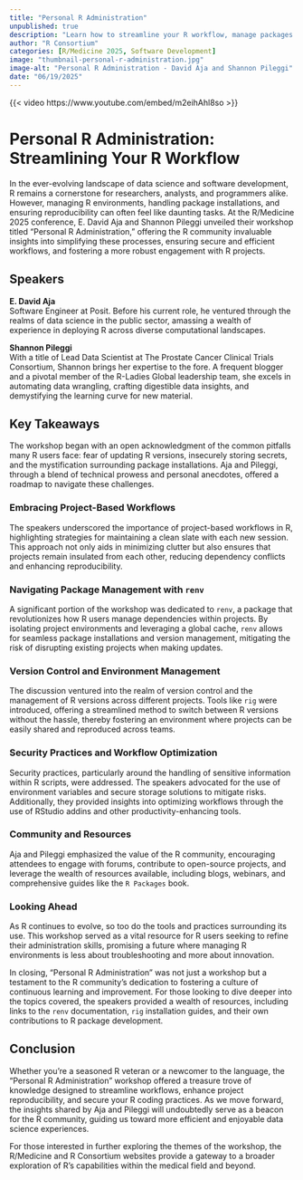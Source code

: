 ```yaml
--- 
title: "Personal R Administration" 
unpublished: true 
description: "Learn how to streamline your R workflow, manage packages efficiently, and secure your projects with insights from the R/Medicine 2025 workshop." 
author: "R Consortium" 
categories: [R/Medicine 2025, Software Development]
image: "thumbnail-personal-r-administration.jpg" 
image-alt: "Personal R Administration - David Aja and Shannon Pileggi" 
date: "06/19/2025" 
---
```


{{< video https://www.youtube.com/embed/m2eihAhl8so >}}

# Personal R Administration: Streamlining Your R Workflow

In the ever-evolving landscape of data science and software development, R remains a cornerstone for researchers, analysts, and programmers alike. However, managing R environments, handling package installations, and ensuring reproducibility can often feel like daunting tasks. At the R/Medicine 2025 conference, E. David Aja and Shannon Pileggi unveiled their workshop titled "Personal R Administration," offering the R community invaluable insights into simplifying these processes, ensuring secure and efficient workflows, and fostering a more robust engagement with R projects.

## Speakers

**E. David Aja**  
Software Engineer at Posit. Before his current role, he ventured through the realms of data science in the public sector, amassing a wealth of experience in deploying R across diverse computational landscapes.

**Shannon Pileggi**  
With a title of Lead Data Scientist at The Prostate Cancer Clinical Trials Consortium, Shannon brings her expertise to the fore. A frequent blogger and a pivotal member of the R-Ladies Global leadership team, she excels in automating data wrangling, crafting digestible data insights, and demystifying the learning curve for new material.

## Key Takeaways

The workshop began with an open acknowledgment of the common pitfalls many R users face: fear of updating R versions, insecurely storing secrets, and the mystification surrounding package installations. Aja and Pileggi, through a blend of technical prowess and personal anecdotes, offered a roadmap to navigate these challenges.

### Embracing Project-Based Workflows

The speakers underscored the importance of project-based workflows in R, highlighting strategies for maintaining a clean slate with each new session. This approach not only aids in minimizing clutter but also ensures that projects remain insulated from each other, reducing dependency conflicts and enhancing reproducibility.

### Navigating Package Management with `renv`

A significant portion of the workshop was dedicated to `renv`, a package that revolutionizes how R users manage dependencies within projects. By isolating project environments and leveraging a global cache, `renv` allows for seamless package installations and version management, mitigating the risk of disrupting existing projects when making updates.

### Version Control and Environment Management

The discussion ventured into the realm of version control and the management of R versions across different projects. Tools like `rig` were introduced, offering a streamlined method to switch between R versions without the hassle, thereby fostering an environment where projects can be easily shared and reproduced across teams.

### Security Practices and Workflow Optimization

Security practices, particularly around the handling of sensitive information within R scripts, were addressed. The speakers advocated for the use of environment variables and secure storage solutions to mitigate risks. Additionally, they provided insights into optimizing workflows through the use of RStudio addins and other productivity-enhancing tools.

### Community and Resources

Aja and Pileggi emphasized the value of the R community, encouraging attendees to engage with forums, contribute to open-source projects, and leverage the wealth of resources available, including blogs, webinars, and comprehensive guides like the `R Packages` book.

### **Looking Ahead**

As R continues to evolve, so too do the tools and practices surrounding its use. This workshop served as a vital resource for R users seeking to refine their administration skills, promising a future where managing R environments is less about troubleshooting and more about innovation.

In closing, "Personal R Administration" was not just a workshop but a testament to the R community's dedication to fostering a culture of continuous learning and improvement. For those looking to dive deeper into the topics covered, the speakers provided a wealth of resources, including links to the `renv` documentation, `rig` installation guides, and their own contributions to R package development.

## **Conclusion**

Whether you're a seasoned R veteran or a newcomer to the language, the "Personal R Administration" workshop offered a treasure trove of knowledge designed to streamline workflows, enhance project reproducibility, and secure your R coding practices. As we move forward, the insights shared by Aja and Pileggi will undoubtedly serve as a beacon for the R community, guiding us toward more efficient and enjoyable data science experiences.

For those interested in further exploring the themes of the workshop, the R/Medicine and R Consortium websites provide a gateway to a broader exploration of R's capabilities within the medical field and beyond.